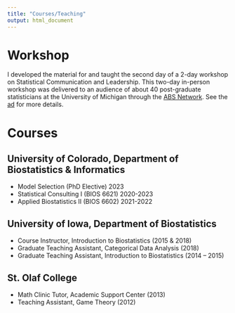 ```yaml
---
title: "Courses/Teaching"
output: html_document
---
```


# Workshop

I developed the material for and taught the second day of a 2-day workshop on Statistical Communication and Leadership. This two-day in-person workshop was delivered to an audience of about 40 post-graduate statisticians at the University of Michigan through the [ABS Network](https://absnetwork.org/). See the [ad](https://us12.campaign-archive.com/?e=__test_email__&u=76594bec23960643f372c1059&id=a989fbf721) for more details. 

# Courses

## University of Colorado, Department of Biostatistics & Informatics

- Model Selection (PhD Elective) 2023
- Statistical Consulting I (BIOS 6621) 2020-2023
- Applied Biostatistics II (BIOS 6602) 2021-2022

## University of Iowa, Department of Biostatistics

- Course Instructor, Introduction to Biostatistics (2015 & 2018)
- Graduate Teaching Assistant, Categorical Data Analysis (2018)
- Graduate Teaching Assistant, Introduction to Biostatistics	(2014 – 2015)	 

## St. Olaf College

- Math Clinic Tutor, Academic Support Center (2013)
- Teaching Assistant, Game Theory	(2012)
